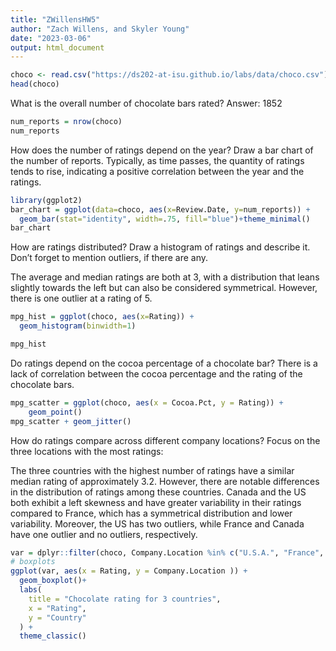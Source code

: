 ```yaml
---
title: "ZWillensHW5"
author: "Zach Willens, and Skyler Young"
date: "2023-03-06"
output: html_document
---
```



```r
choco <- read.csv("https://ds202-at-isu.github.io/labs/data/choco.csv")
head(choco)
```

What is the overall number of chocolate bars rated?
Answer: 1852
```r
num_reports = nrow(choco)
num_reports
```

How does the number of ratings depend on the year? Draw a bar chart of the number of reports.
Typically, as time passes, the quantity of ratings tends to rise, indicating a positive correlation between the year and the ratings.

```r
library(ggplot2)
bar_chart = ggplot(data=choco, aes(x=Review.Date, y=num_reports)) +
  geom_bar(stat="identity", width=.75, fill="blue")+theme_minimal()
bar_chart
```
How are ratings distributed? Draw a histogram of ratings and describe it. Don’t forget to mention outliers, if there are any.

The average and median ratings are both at 3, with a distribution that leans slightly towards the left but can also be considered symmetrical. However, there is one outlier at a rating of 5.
```r
mpg_hist = ggplot(choco, aes(x=Rating)) + 
  geom_histogram(binwidth=1)

mpg_hist
```
Do ratings depend on the cocoa percentage of a chocolate bar?
There is a lack of correlation between the cocoa percentage and the rating of the chocolate bars.

```r
mpg_scatter = ggplot(choco, aes(x = Cocoa.Pct, y = Rating)) +
    geom_point()
mpg_scatter + geom_jitter()
```


How do ratings compare across different company locations? Focus on the three locations with the most ratings:

The three countries with the highest number of ratings have a similar median rating of approximately 3.2. However, there are notable differences in the distribution of ratings among these countries. Canada and the US both exhibit a left skewness and have greater variability in their ratings compared to France, which has a symmetrical distribution and lower variability. Moreover, the US has two outliers, while France and Canada have one outlier and no outliers, respectively.

```r
var = dplyr::filter(choco, Company.Location %in% c("U.S.A.", "France", "Canada"))
# boxplots
ggplot(var, aes(x = Rating, y = Company.Location )) +
  geom_boxplot()+
  labs(
    title = "Chocolate rating for 3 countries",
    x = "Rating",
    y = "Country"
  ) +
  theme_classic()
```

